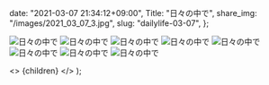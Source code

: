 
  date: "2021-03-07 21:34:12+09:00",
  Title: "日々の中で",
  share_img: "/images/2021_03_07_3.jpg",
  slug: "dailylife-03-07",
};

![日々の中で](/images/2021_03_07_1.jpg)
![日々の中で](/images/2021_03_07_2.jpg)
![日々の中で](/images/2021_03_07_3.jpg)
![日々の中で](/images/2021_03_07_4.jpg)
![日々の中で](/images/2021_03_07_5.jpg)
![日々の中で](/images/2021_03_13_11.jpg)
![日々の中で](/images/2021_03_13_12.jpg)
![日々の中で](/images/2021_03_13_13.jpg)

  <>
    <Head>
      <title>{meta.Title} | 異郷好実</title>
    </Head>
    <PostLayout meta={meta}>{children}</PostLayout>
  </>
);
